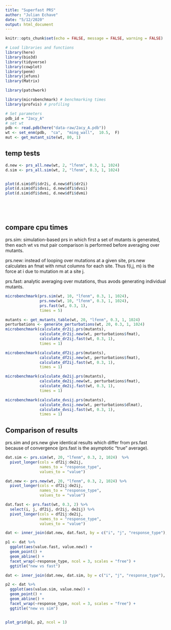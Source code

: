 ```yaml
---
title: "Superfast PRS"
author: "Julian Echave"
date: "5/12/2020"
output: html_document
---
```


```r
knitr::opts_chunk$set(echo = FALSE, message = FALSE, warning = FALSE)
```


```r
# Load libraries and functions
library(here)
library(bio3d)
library(tidyverse)
library(cowplot)
library(penm)
library(jefuns)
library(Matrix)

library(patchwork)

library(microbenchmark) # benchmarking times
library(profvis) # profiling
```

```r
# Set parameters
pdb_id = "2acy_A"
# set wt
pdb <- read.pdb(here("data-raw/2acy_A.pdb"))
wt <- set_enm(pdb,  "ca",  "ming_wall",  10.5,  F)
mut <- get_mutant_site(wt, 80, 1)
```


## temp tests

```r
d.new <- prs_all.new(wt, 2, "lfenm", 0.3, 1, 1024)
d.sim <- prs_all.sim(wt, 2, "lfenm", 0.3, 1, 1024)


plot(d.sim$dfi$dr2i, d.new$dfi$dr2i)
plot(d.sim$dfi$dvsi, d.new$dfi$dvsi)
plot(d.sim$dfi$dvmi, d.new$dfi$dvmi)






```




## compare cpu times

prs.sim: simulation-based prs in which first a set of mutants is generated, then each wt vs mut pair comparison is performed before averaging over mutants.

prs.new:  instead of looping over mutations at a given site, prs.new calculates an fmat with nmut columns for each site. Thus f(i,j, m) is the force at i due to mutation m at a site j. 

prs.fast: analytic averaging over mutations, thus avods generating individual mutants.


```r
microbenchmark(prs.sim(wt, 10, "lfenm", 0.3, 1, 1024),
               prs.new(wt, 10, "lfenm", 0.3, 1, 1024),
               prs.fast(wt, 0.3, 1),
               times = 5)
```

```r
mutants <- get_mutants_table(wt, 20, "lfenm", 0.3, 1, 1024)
perturbations <- generate_perturbations(wt, 20, 0.3, 1, 1024)
microbenchmark(calculate_dr2ij.prs(mutants),
               calculate_dr2ij.new(wt, perturbations$fmat),
               calculate_dr2ij.fast(wt, 0.3, 1),
               times = 1)
```
```r

microbenchmark(calculate_df2ij.prs(mutants),
               calculate_df2ij.new(wt, perturbations$fmat),
               calculate_df2ij.fast(wt, 0.3, 1),
               times = 1)
```
```r
microbenchmark(calculate_de2ij.prs(mutants),
               calculate_de2ij.new(wt, perturbations$fmat),
               calculate_de2ij.fast(wt, 0.3, 1),
               times = 1)
```

```r
microbenchmark(calculate_dvsij.prs(mutants),
               calculate_dvsij.new(wt, perturbations$dlmat),
               calculate_dvsij.fast(wt, 0.3, 1),
               times = 1)
```

## Comparison of results

prs.sim and prs.new give identical results which differ from prs.fast because of convergence (prs.fast is the asymptotic "true" average). 



```r
dat.sim <- prs.sim(wt, 20, "lfenm", 0.3, 2, 1024)  %>% 
  pivot_longer(cols = df2ij:de2ij,
               names_to = "response_type",
               values_to = "value")

dat.new <- prs.new(wt, 20, "lfenm", 0.3, 2, 1024) %>% 
  pivot_longer(cols = df2ij:de2ij,
               names_to = "response_type",
               values_to = "value")

dat.fast <- prs.fast(wt, 0.3, 2) %>% 
  select(i, j, df2ij, dr2ij, de2ij) %>% 
  pivot_longer(cols = df2ij:de2ij,
               names_to = "response_type",
               values_to = "value")

dat <- inner_join(dat.new, dat.fast, by = c("i", "j", "response_type"), suffix = c(".new", ".fast"))

p1 <- dat %>% 
  ggplot(aes(value.fast, value.new)) +
  geom_point() +
  geom_abline() +
  facet_wrap(~response_type, ncol = 3, scales = "free") +
  ggtitle("new vs fast")

dat <- inner_join(dat.new, dat.sim, by = c("i", "j", "response_type"), suffix = c(".new", ".sim"))

p2 <- dat %>% 
  ggplot(aes(value.sim, value.new)) +
  geom_point() +
  geom_abline() +
  facet_wrap(~response_type, ncol = 3, scales = "free") +
  ggtitle("new vs sim")


plot_grid(p1, p2, ncol = 1)



```


